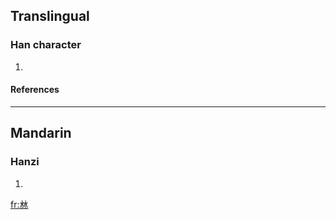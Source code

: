 ==Translingual==
===Han character===
{{Han char|rn=85|rad=水|as=04|sn=8|four=1223<sub>0</sub>|canj=水水 (EE), XX水水 (XXEE)}}
# {{defn|Han|sort=水04}}
====References====
{{Han ref|kx=0612.050|dkj=17219|dj=1005.090|hdz=31557.010|uh=6C9D|ud=27805|bh=CD44|bd=52548}}

----
==Mandarin==
===Hanzi===
{{cmn-hanzi|pin=[[zhuǐ]] (zhui3)|wg=chui<sup>3</sup>}}
# {{defn|Mandarin}}

[[fr:沝]]